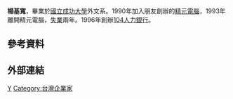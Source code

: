 {{Infobox Person 
|圖像     =
|職務1    = 
|就任日期1=
|卸任日期1=
|姓名     =楊基寬
|本名     =
|性別     =男
|籍貫     =
|出生日期 ={{birth date and age|1959|11|16}}
|出生地點 ={{TWN}}
|逝世日期 =
|逝世地點 =
|政黨     =
|職業     =[[一零四資訊科技股份有限公司|一零四資訊科技股份有限公司]][[董事長|董事長]]
|語言     ={{zh-tw}}
|父母     =
|配偶     =
|子女     =
|親屬     =
|國籍     ={{ROC}}
|宗教信仰 =
|淨資產   =
|網站     =
|簽名     =
|居住地   =
|educate=國立成功大學外文系
|經歷=
*精元電腦
*[[一零四資訊科技股份有限公司|一零四資訊科技股份有限公司]]董事長（1996年－）
}}
'''楊基寬'''{{BD|1959年|11月16日||}}，畢業於[[國立成功大學|國立成功大學]]外文系。1990年加入朋友創辦的[[精元電腦|精元電腦]]，1993年離開精元電腦，[[失業|失業]]兩年。1996年創辦[[104人力銀行|104人力銀行]]。

== 參考資料 ==
{{Reflist}}

== 外部連結 ==

[[Category:國立成功大學校友|Y]]
[[Category:台灣企業家|Category:台灣企業家]]